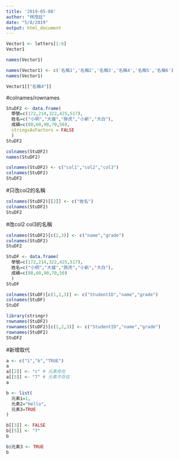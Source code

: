 ```yaml
---
title: '2019-05-08'
author: "林茂廷"
date: "5/8/2019"
output: html_document
---
```


```r
Vector1 <- letters[1:6]
Vector1

names(Vector1)
```

```r
names(Vector1) <- c('名稱1','名稱2','名稱3','名稱4','名稱5','名稱6')
names(Vector1)
```

```r
Vector1[["名稱4"]]
```

#colnames/rownames

```r
StuDF2 <- data.frame(
  學號=c(172,214,322,425,517),
  姓名=c("小明","大雄","胖虎","小新","大白"),
  成績=c(80,60,90,70,50),
  stringsAsFactors = FALSE
  )
StuDF2 
```

```r
colnames(StuDF2)
names(StuDF2)
```

```r
colnames(StuDF2) <- c("col1","col2","col3")
colnames(StuDF2)
StuDF2
```

#只改col2的名稱

```r
colnames(StuDF2)[[2]] <- c("姓名")
colnames(StuDF2)
StuDF2
```

#改col2 col3的名稱

```r
colnames(StuDF2)[c(2,3)] <- c("name","grade")
colnames(StuDF2)
StuDF2
```

```r
StuDF <- data.frame(
  學號=c(172,214,322,425,517),
  姓名=c("小明","大雄","胖虎","小新","大白"),
  成績=c(80,60,90,70,50)
  )
StuDF 
```

```r
colnames(StuDF)[c(1,2,3)] <- c("StudentID","name","grade")
colnames(StuDF)
StuDF
```

```r
library(stringr)
rownames(StuDF2)
rownames(StuDF2)[c(1,2,3)] <- c("StudentID","name","grade")
rownames(StuDF2)
StuDF2
```

#新增取代

```r
a <- c("1","b","TRUE")
a
a[[2]] <- "c" # 元素存在
a[[5]] <- "7" # 元素不存在
a
```

```r
b <- list(
  元素1=1,
  元素2="Hello",
  元素3=TRUE
)
```

```r
b[[3]] <- FALSE
b[[5]] <- "7"
b
```

```r
b$元素3 <- TRUE
b
```

```r

```

